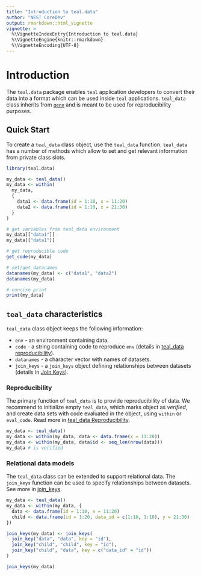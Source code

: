 ```yaml
---
title: "Introduction to teal.data"
author: "NEST CoreDev"
output: rmarkdown::html_vignette
vignette: >
  %\VignetteIndexEntry{Introduction to teal.data}
  %\VignetteEngine{knitr::rmarkdown}
  %\VignetteEncoding{UTF-8}
---
```


# Introduction

The `teal.data` package enables `teal` application developers to convert their data into a format which can be used
inside `teal` applications. `teal_data` class inherits from [`qenv`](https://insightsengineering.github.io/teal.code/latest-tag/articles/qenv.html) and is meant to be used for reproducibility purposes. 

## Quick Start

To create a `teal_data` class object, use the `teal_data` function. `teal_data` has a number of methods which allow 
to set and get relevant information from private class slots.

```r
library(teal.data)

my_data <- teal_data()
my_data <- within(
  my_data,
  {
    data1 <- data.frame(id = 1:10, x = 11:20)
    data2 <- data.frame(id = 1:10, x = 21:30)
  }
)

# get variables from teal_data environment
my_data[["data1"]]
my_data[["data1"]]

# get reproducible code
get_code(my_data)

# set/get datanames
datanames(my_data) <- c("data1", "data2")
datanames(my_data)

# concise print
print(my_data)
```


## `teal_data` characteristics

`teal_data` class object keeps the following information:

- `env` - an environment containing data. 
- `code` - a string containing code to reproduce `env` (details in [teal_data reproducibility ](teal-data-reproducibility.html)).
- `datanames` - a character vector with names of datasets.
- `join_keys` - a `join_keys` object defining relationships between datasets (details in [Join Keys](join-keys.html)).

### Reproducibility

The primary function of `teal_data` is to provide reproducibility of data.
We recommend to initialize empty `teal_data`, which marks object as _verified_, and create data sets with code evaluated in the object, using `within` or `eval_code`.
Read more in [teal_data Reproducibility](teal-data-reproducibility.html).

```r
my_data <- teal_data()
my_data <- within(my_data, data <- data.frame(x = 11:20))
my_data <- within(my_data, data$id <- seq_len(nrow(data)))
my_data # is verified
```


### Relational data models

The `teal_data` class can be extended to support relational data. The `join_keys` function can be used to specify relationships between datasets. See more in [join_keys](join-keys.html).

```r
my_data <- teal_data()
my_data <- within(my_data, {
  data <- data.frame(id = 1:10, x = 11:20)
  child <- data.frame(id = 1:20, data_id = c(1:10, 1:10), y = 21:30)
})

join_keys(my_data) <- join_keys(
  join_key("data", "data", key = "id"),
  join_key("child", "child", key = "id"),
  join_key("child", "data", key = c("data_id" = "id"))
)

join_keys(my_data)
```
